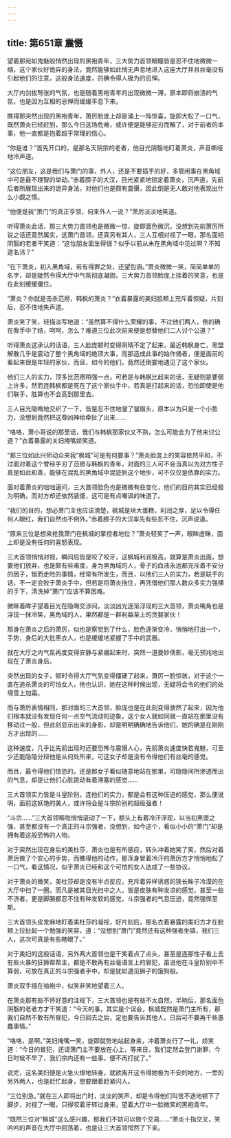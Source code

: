 ```yaml
---
---
---
```

title: 第651章 震慑
---



望着那宛如鬼魅般悄然出现的黑袍青年，三大势力首领眼瞳皆是忍不住地微微一缩，这个家伙好诡异的身法，竟然能够如此悄无声息地进入这座大厅并且丝毫没有引起他们的注意，这般身法速度，的确令得人极为的忌惮。

大厅内剑拔弩张的气氛，也是随着黑袍青年的出现微微一滞，原本即将崩溃的气氛，也是因为互相的忌惮而缓缓平息下来。

瞧得那突然出现的黑袍青年，萧厉脸庞上却是涌上一阵惊喜，旋即大松了一口气，既然萧炎已经赶到，那么今日这场危难，或许便是能够迎刃而解了，对于前者的本事，他一直都是抱着超乎常理的信心。

“你是谁？”首先开口的，是那名天阴宗的老者，他目光阴翳地盯着萧炎，声音嘶哑地冷声道。

“这位朋友，这是我们与萧门的事，外人，还是不要插手的好，多管闲事在黑角域中可是最不理智的举动。”赤着膀子的大汉，目光紧紧地锁定着萧炎，沉声道，先前后者所展现出来的诡异身法，对他们也是颇有震慑，因此倒是无人敢对他表现出什么小觑之情。

“他便是我“萧门”的真正亨领，何来外人一说？”萧厉淡淡地笑道。

听得萧炎此话，那三大势力首领也是微微一惊，旋即面色微沉，没想到先前萧厉所说之话还竟然属实，这萧门首领，还真另有其人，三人互相对视了一眼，那名面相阴翳的老者干笑道：“这位朋友面生得很？似乎以前从未在黑角域中见过啊？不知道名讳？”

“在下萧炎，初入黑角域，若有得罪之处，还望包涵。”萧炎微微一笑，简简单单的名字，却是陡然令得大厅中气氛彻底凝固，三大势力首领脸庞上挂着的笑意，也是在此刻缓缓僵住。

“萧炎？你就是击杀范痨，韩枫的萧炎？”衣着暴露的美妇脸颊上充斥着惊疑，片刻后，忍不住地失声道。

萧炎笑了笑，轻描淡写地道：“虽然算不得什么荣耀的事，不过他们两人，倒的确在我手中了结，呵呵，怎么？难道三位此次前来便是想替他们二人讨个公道？”

听得萧炎这承认的话语，三人脸庞顿时变得阴晴不定了起来，最近韩枫身亡，黑盟解散几乎是震动了整个黑角域的绝顶大事，而那造成此事的始作俑者，便是面前的看起来很是年轻的家伙，而且，如今的他们，竟然还倒霎地遇见了这个家伙。

他们三人的实力，顶多比范痨稍强一点，可若是与韩枫比起来的话，无疑则是要弱上许多，然而连韩枫都是死在了这个家伙手中，若真是打起来的话，恐怕即使是他们联手，胜算也不会高到那里去。

三人目光隐晦地交织了一下，皆是忍不住地皱了皱眉头，原本以为只是一个小势力，没想到竟然把这尊凶神给牵扯了出来……

“咯咯，萧小哥说的那里话，我们与韩枫那家伙又不熟，怎么可能会为了他来讨公道？”衣着暴露的关妇掩嘴娇笑道。

“那三位如此兴师动众来我“枫城”可是有何要事？”萧炎脸庞上的笑容依然平和，不过面对着这个曾经手刃了范痨与韩枫的青年，对面的三人可不会当真以为对方性子真是如此和善，能够在混乱的黑角域中混迹到这个地步，可不仅仅是依靠的实力。

面对着萧炎的咄咄逼问，三大首领脸色也是微微有些变化，他们的目的其实已经极为明确，而对方却还依然装傻，这可是有点嘲讽的味道了。

“我们的目的，想必萧门主也应该清楚，枫城是块大蛋糕，利润之厚，足以令得任何人眼红，我们自然也不例外。”赤着膀子的大汉率先有些忍不住，沉声说道。

“原来三位是想来抢我萧门在枫城的掌控者地位？”萧炎轻笑了一声，眼眸虚眯，面上却是没有任何的喜怒表现。

三大首领悄悄对视，瞬间后皆是咬了咬牙，这枫城利润极高，就算是萧炎出面，想要他们放弃，也是颇有些难度，身为黑角域的人，骨子的血液永远都充斥着不安分的因子，铤而走险的事情，经常有所发生，而且，以他们三人的实力，若是联手的话，不一定会败于萧炎手中，但若是将萧炎拖住，再凭借他们那人数众多实力强横的手下，清洗掉“萧门”应该不算困难。

微眯着眸子望着目光在隐晦交涉间，淡淡凶光逐渐浮现的三大首领，萧炎嘴角也是浮现一抹冷笑，黑角域的人，果然都是一群利益至上的贪婪家伙！

那身在萧炎之后的萧厉，似也是察觉到了什么，脸色逐渐变冷，悄悄地打出一个，手势，身后的大批黑衣人，也是缓缓地紧握了手中的武器。

就在大厅之内气氛再度变得安静与紧绷起来时，突然一道曼妙倩影，毫无预兆地出现在了萧炎身后。

突然出现的女子，顿时令得大厅气氛变得僵硬了起来，萧厉一脸惊骇，对于这个一直在追杀萧炎的可怕女人，他也认识，她在这种时候出现，无疑将会令的他们的处境雪上加霜。

而与萧厉表情相同，那对面的三大首领，脸庞也是在此刻变得骇然了起来，因为他们根本就没有发现任何一点空气流动的迹象，这个女人就如同就一直站在那里没有移动过一般，但此刻显示出来的身影，却是明明确确地告诉他们，她的确是在刚刚方才出现的……

这种速度，几乎比先前出现时还要恐怖与震慑人心，先前萧炎速度快若鬼魅，可至少还能隐隐分辩他是从何处所来，可这女子却是没有令得他们有丝毫的感觉。

而且，最令得他们惊恐的，还是那女子看似随意地站在那里，可隐隐间所渗透而出的气息，却是让他们心脏跳动有着滞塞的感觉……

三大首领实力皆是斗皇阶别，连他们的实力，都是会有这种压迫的感觉，那么便说明，面前这妖艳的美人，或许将会是斗宗阶别的超级强者！

“斗宗……”三大首领喉咙悄悄滚动了一下，额头上有着冷汗浮现，以当初黑盟之强，甚至都没有一个真正的斗宗强者，没想到，如今这个，看似小小的“萧门”却是拥有着这般恐怖的人物。

对于突然出现在身后的美杜莎，萧炎也是有所感应，转头冲着她笑了笑，然后对着萧厉做了个安心的手势，而瞧得他的动作，那浑身冒着冷汗的萧厉方才悄悄地松了一口气，看这情况，似乎萧炎已经和这个可怕的女人达成了一些协议。

对于萧炎的微笑，美杜莎却是没有半点反应，充斥着异样诱惑的狭长眸子冷漠的在大厅中扫了一圈，而凡是被其目光扫中之人，皆是皮肤有种发凉的感觉，甚至一些不济者，更是脚腕都忍不住有种发软的感觉，斗宗强者的气息压迫，竟然强悍至斯。

三大首领头皮发麻地盯着美杜莎的凝视，好片刻后，那名衣着暴露的美妇方才在脸颊上拉扯起一个勉强的笑容，道：“没想到“萧门”竟然还有这种强者坐镇，我们三人，这次可真是有些瞎眼了。”

对于美妇的这般话语，另外两大首领也是干笑着点了点头，甚至是连那性子看上去有些火暴的狂狮帮帮主，都是不敢再有丝毫语言上的冒犯，虽说他在斗皇阶别中不算弱，可放在真正的斗宗强者手中，却是犹如遇见狮子的饿狗般。

萧炎双手插在袖袍中，似笑非笑地望着三人。

在萧炎那有些不怀好意的注视下，三大首领也是有些不太自然，半晌后，那名面色阴翳的老者方才干笑道：“今天的事，其实是个误会，枫城既然是萧门主所有，那我们自然不敢有所冒犯，今日回去之后，定也要告诉其他人，日后可不要再干些愚蠢事情。”

“咯咯，是啊。”美妇掩嘴一笑，旋即就势地站起身来，冲着萧炎行了一礼，娇笑道：“今日的冒犯，还请萧门主不要放在心上，等来日，我们定然会登门谢罪，今日时候不早了，我们宗内还有一些事，便不再打扰了。”

说完，这名美妇便是火急火燎地转身，就欲离开这令得她极为不安的地方，一旁的另外两人，也是赶忙起身，想要跟着赶紧闪人。

“三位别急。”就在三人即将出门时，淡淡的笑声，却是令得他们叫苦不迭地顿下了脚步，对视了一眼，只得咬着牙转过身来，望着大厅中一脸微笑的黑袍青年。

“既然三位对“枫城”这么感兴趣，那我们不妨可以做个交易……”萧炎十指交叉，笑吟吟的声音在大厅中回荡着，也是让三大首领愕然了下来。